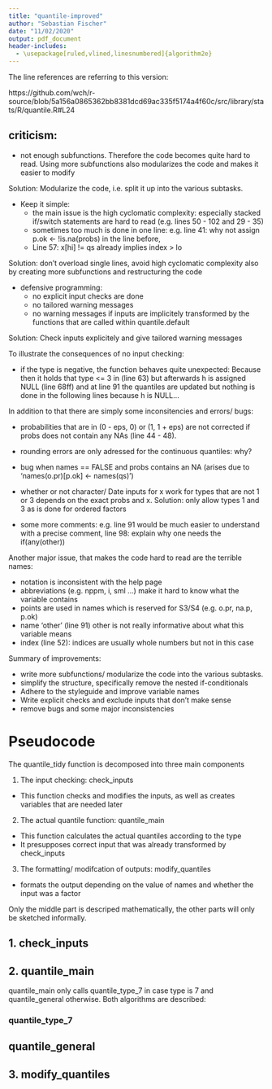 ```yaml
---
title: "quantile-improved"
author: "Sebastian Fischer"
date: "11/02/2020"
output: pdf_document
header-includes:
  - \usepackage[ruled,vlined,linesnumbered]{algorithm2e}
---
```


The line references are referring to this version: 

https://github.com/wch/r-source/blob/5a156a0865362bb8381dcd69ac335f5174a4f60c/src/library/stats/R/quantile.R#L24

## criticism:
- not enough subfunctions. Therefore the code becomes quite hard to read. Using more
subfunctions also modularizes the code and makes it easier to modify

Solution: Modularize the code, i.e. split it up into the various subtasks.

- Keep it simple: 
  - the main issue is the high cyclomatic complexity: especially stacked 
  if/switch statements are hard to read (e.g. lines 50 - 102 and 29 - 35)
  - sometimes too much is done in one line: e.g. line 41: why 
  not assign p.ok <- !is.na(probs) in the line before, 
  - Line 57: x[hi] != qs already implies index > lo 

Solution: don't overload single lines, avoid high cyclomatic complexity
also by creating more subfunctions and restructuring the code 

- defensive programming: 
  - no explicit input checks are done 
  - no tailored warning messages
  - no warning messages if inputs are implicitely transformed by the functions
  that are called within quantile.default
  
Solution: Check inputs explicitely and give tailored warning messages

To illustrate the consequences of no input checking:

- if the type is negative, the function behaves quite unexpected:
  Because then it holds that type <= 3 in (line 63) 
  but afterwards h is assigned NULL (line 68ff) and at line 91 the quantiles 
  are updated but nothing is done in the following lines because h is NULL...

In addition to that there are simply some inconsitencies and errors/ bugs:

- probabilities that are in (0 - eps, 0) or (1, 1 + eps) are not corrected
  if probs does not contain any NAs (line 44 - 48). 
  
- rounding errors are only adressed for the continuous quantiles: why?

- bug when names == FALSE and probs contains an NA
  (arises due to 'names(o.pr)[p.ok] <- names(qs)')
  
- whether or not character/ Date inputs for x work for types that are not 1 or 3 
depends on the exact probs and x. Solution: only allow types 1 and 3 as 
is done for ordered factors 

- some more comments: e.g. line 91 would be much easier to understand with a
precise comment, line 98: explain why one needs the if(any(other))

Another major issue, that makes the code hard to read are the terrible names:

  - notation is inconsistent with the help page
  - abbreviations (e.g. nppm, i, sml ...) make it hard to know what the variable
  contains
  - points are used in names which is reserved for S3/S4 (e.g. o.pr, na.p, p.ok)
  - name 'other' (line 91) other is not really informative about what this
  variable means 
  - index (line 52): indices are usually whole numbers but not in this case 
  


Summary of improvements:

- write more subfunctions/ modularize the code into the various subtasks. 
- simplify  the structure, specifically remove the nested if-conditionals   
- Adhere to the styleguide and improve variable names 
- Write explicit checks and exclude inputs that don't make sense
- remove bugs and some major inconsistencies

# Pseudocode

The quantile_tidy function is decomposed into three main components

1. The input checking: check_inputs
  - This function checks and modifies the inputs, as well as creates variables
  that are needed later

2. The actual quantile function: quantile_main
  - This function calculates the actual quantiles according to the type
  - It presupposes correct input that was already transformed by check_inputs

3. The formatting/ modifcation of outputs: modify_quantiles
  - formats the output depending on the value of names and whether the
  input was a factor 
  
  
Only the middle part is descriped mathematically, the other parts will only be 
sketched informally. 


## 1. check_inputs

\begin{algorithm}[H]
\DontPrintSemicolon
\SetAlgoLined
\KwResult{check inputs}
\SetKwInOut{Input}{Input}\SetKwInOut{Output}{Output}
\Input{$\textbf{x, probs, na.rm, names, type}$}
\Output{$\textbf{x, probs, na.rm, names, type, probs\_original, probs\_NA, x\_levels}$}
\BlankLine

Check that $\textbf{type}$ is an almost an integer in 1...9 and if yes round
to that integer

Check that $\textbf{names}$ can be reasonably be interpreted as logical and 
extract the first element in case length > 1

Check that $\textbf{na.rm}$ can be reasonably be interpreted as logical and 
extract the first element in case length > 1

Check that $\textbf{probs}$ contains only values within
$[0 - \epsilon,1 + \epsilon]$ and round values
in $[-\epsilon, 0)$ to $0$ and values in $[1, 1 + \epsilon]$ to $1$

Remove NA values from $\textbf{probs}$ and store the original $\textbf{probs}$ vector
in $\textbf{probs\_original}$ as well as a vector $\textbf{probs\_NA}$ that indicates
which values in the original \textbf{probs} vector were NA

Check that $\textbf{x}$ is of type numeric, complex, logical, character, date,
ordered factor or NULL

Remove NAs from $\textbf{x}$ if $\textbf{na.rm}$ is TRUE, otherwise stop if
NAs are contained

Safe the levels of $\textbf{x}$ in $\textbf{x\_levels}$

\Return{$list(\textbf{x, probs, na.rm, names, type, probs\_original, probs\_NA, x\_levels})$}
\caption{check and modify inputs for the quantile function and create relevant
variables}
\end{algorithm}


## 2. quantile_main

quantile_main only calls quantile_type_7 in case type is 7 and quantile_general
otherwise. Both algorithms are described:

### quantile_type_7 

\begin{algorithm}[H]
\DontPrintSemicolon
\SetAlgoLined
\KwResult{quantiles according to type 7}
\SetKwInOut{Input}{Input}\SetKwInOut{Output}{Output}
\Input{$p = (p_1, ..., p_m), \quad x = (x_1, ..., x_n)$}
\Output{$q = (q_1, ..., q_m)$}
\BlankLine
$k \leftarrow 1 + (n - 1) \times p$

$k^{(f)} \leftarrow \lfloor k \rfloor$

$k^{(c)} \leftarrow \lceil k \rceil$

$l \leftarrow \text{unique}(k^{(f)}_1, ...k^{(f)}_n, k^{(c)}_1, ..., k^{(c)}_n)$

$x \leftarrow \text{partial\_sort}(x, \text{partial} = l)$

$w \leftarrow x_{k} - x_{k^{(f)}}$


$q \leftarrow (1 - w) \times x_{k^{(f)}} + w \times x_{k^{(c)}}$

\Return{q}

\caption{algorithm for quantile type 7}
\end{algorithm}


## quantile_general

\begin{algorithm}[H]
\DontPrintSemicolon
\SetAlgoLined
\KwResult{quantile for types 1 to 9}
\SetKwInOut{Input}{Input}\SetKwInOut{Output}{Output}
\Input{$p = (p_1, ..., p_m), \quad x = (x_1, ..., x_n)$}
\Output{$q = (q_1, ..., q_m)$}

$a \leftarrow \text{get\_a(type)}$

$b \leftarrow \text{get\_b(type)}$

$k \leftarrow a + p \times (n + 1 - a - b)$

$k^{(f)} = \lfloor k \rfloor$

$k^{(c)} \leftarrow k^{(f)} + 1$

$l \leftarrow \text{unique}((1,x_{k^{(f)}}, x_{k^{(c)}},n))$

$x \leftarrow \text{partial\_sort}(x, \text{partial} = l)$

$w \leftarrow \text{get\_weights}(\text{type},k, k^{(f)})$

\For{$i = 1...m$}{
\If{$k_i < 0$}{$q_i \leftarrow x_1$}
\ElseIf{$k_i > n - 1$}{$q_i \leftarrow x_n$}
\Else{$q_i \leftarrow (1-w_i) \times k_i^{(f)} + w_i \times k_i^{(c)}$}
}

\Return{q}
\caption{general quantile algorithm}
\end{algorithm}

## 3. modify_quantiles


\begin{algorithm}[H]
\DontPrintSemicolon
\SetAlgoLined
\KwResult{modified quantiles}
\SetKwInOut{Input}{Input}\SetKwInOut{Output}{Output}
\Input{$\textbf{probs\_NA, q, names, x\_levels, p}$}
\Output{$q = (q_1, ..., q_m)$}

Extend $\textbf{q}$ with the NAs in the original $\textbf{probs}$ vector

Assign $\textbf{x\_levels}$ to $\textbf{q}$

\If{$\textbf{names}$ is TRUE}{
  Assign the corresponding probability values $\textbf{p}$ as the names of $\textbf{q}$
}

\Return{q}
\caption{modify quantiles}
\end{algorithm}





